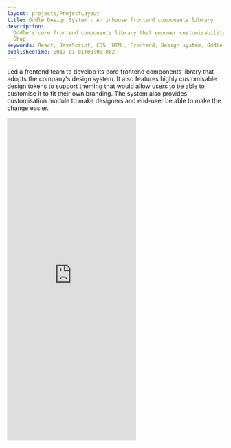 ```yaml
---
layout: projects/ProjectLayout
title: Oddle Design System - An inhouse frontend components library
description:
  Oddle's core frontend components library that empower customisability of Oddle
  Shop
keywords: React, JavaScript, CSS, HTML, Frontend, Design system, Oddle
publishedTime: 2017-01-01T00:00:00Z
---
```


Led a frontend team to develop its core frontend components library that adopts
the company's design system. It also features highly customisable design tokens
to support theming that would allow users to be able to customise it to fit
their own branding. The system also provides customisation module to make
designers and end-user be able to make the change easier.

<Container>
  <Grid gap={2} columns={["1fr", "1fr 1fr", "1fr 1fr"]}>
    <iframe
      style={{ width: "100%" }}
      height="751"
      src="https://sweettoothcandy.beta.oddle.me/en_SG/"
      frameBorder="no"
      loading="lazy"
    />
    <iframe
      style={{ width: "100%" }}
      height="751"
      src="https://bongout123.beta.oddle.me/en_SG/"
      frameBorder="no"
      loading="lazy"
    />
  </Grid>
</Container>
